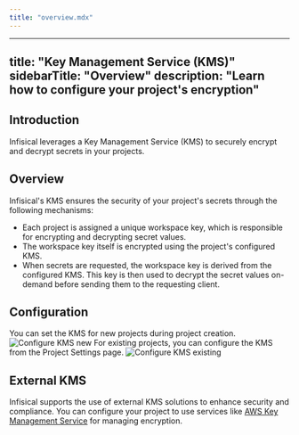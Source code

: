 ```yaml
---
title: "overview.mdx"
---
```


---
title: "Key Management Service (KMS)"
sidebarTitle: "Overview"
description: "Learn how to configure your project's encryption"
---

## Introduction

Infisical leverages a Key Management Service (KMS) to securely encrypt and decrypt secrets in your projects.

## Overview

Infisical's KMS ensures the security of your project's secrets through the following mechanisms:

- Each project is assigned a unique workspace key, which is responsible for encrypting and decrypting secret values.
- The workspace key itself is encrypted using the project's configured KMS.
- When secrets are requested, the workspace key is derived from the configured KMS. This key is then used to decrypt the secret values on-demand before sending them to the requesting client.

## Configuration

You can set the KMS for new projects during project creation.
![Configure KMS new](../../../images/platform/kms/configure-kms-new.png)
For existing projects, you can configure the KMS from the Project Settings page.
![Configure KMS existing](../../../images/platform/kms/configure-kms-existing.png)

## External KMS

Infisical supports the use of external KMS solutions to enhance security and compliance. You can configure your project to use services like [AWS Key Management Service](./aws-kms) for managing encryption.

